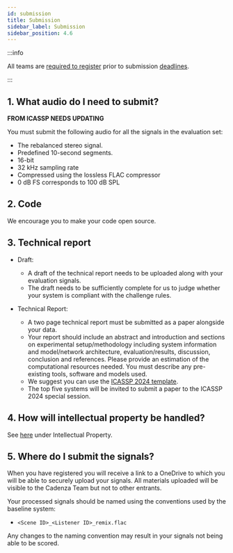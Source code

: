 ```yaml
---
id: submission
title: Submission
sidebar_label: Submission
sidebar_position: 4.6
---
```


:::info

All teams are [required to register](./cc2_registration) prior to submission [deadlines](key_dates).

:::

## 1. What audio do I need to submit?

**FROM ICASSP NEEDS UPDATING**

You must submit the following audio for all the signals in the evaluation set:

* The rebalanced stereo signal.
* Predefined 10-second segments.
* 16-bit
* 32 kHz sampling rate
* Compressed using the lossless FLAC compressor
* 0 dB FS corresponds to 100 dB SPL

## 2. Code

We encourage you to make your code open source.

## 3. Technical report

* Draft:
    * A draft of the technical report needs to be uploaded along with your evaluation signals.
    * The draft needs to be sufficiently complete for us to judge whether your system is compliant with the challenge rules.
	
* Technical Report:
    * A two page technical report must be submitted as a paper alongside your data.
    * Your report should include an abstract and introduction and sections on experimental setup/methodology including system information
      and model/network architecture, evaluation/results, discussion, conclusion and references.
      Please provide an estimation of the computational resources needed. You must describe any pre-existing tools, software and models used.
    * We suggest you can use the [ICASSP 2024 template](https://2024.ieeeicassp.org/icassp-paper-guidelines/).
    * The top five systems will be invited to submit a paper to the ICASSP 2024 special session.

## 4. How will intellectual property be handled?

See [here](rules#7-intellectual-property) under Intellectual Property.

## 5. Where do I submit the signals?

When you have registered you will receive a link to a OneDrive to which you will be able to securely upload your signals.
All materials uploaded will be visible to the Cadenza Team but not to other entrants.

Your processed signals should be named using the conventions used by the baseline system:
*  `<Scene ID>_<Listener ID>_remix.flac`

Any changes to the naming convention may result in your signals not being able to be scored.
